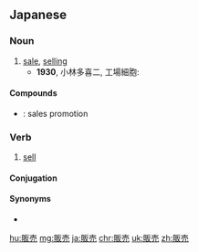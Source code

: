 {{also|販賣|贩卖}}
==Japanese==
{{ja-kanjitab|はん|ばい|yomi=on}}

===Noun===
{{ja-noun|はんばい|kyu=販賣}}

# [[sale]], [[selling]]
#* '''1930''', 小林多喜二, 工場細胞:
#*: {{ja-usex|産業の合理化は更に購買と'''販売'''の方にもあらわれた。|さんぎょう の ごうりか は さらに こうばい と '''はんばい''' の ほう に も あらわれた。|The streamlining of industry also further manifested itself in procurement and sales.}}

====Compounds====
* {{ja-r|販売促進|はんばい そくしん}}: sales promotion

===Verb===
{{ja-verb-suru|はんばい|kyu=販賣}}

# [[sell]]

====Conjugation====
{{ja-suru|はんばい}}

====Synonyms====
* {{ja-r|売る|うる}}

[[hu:販売]]
[[mg:販売]]
[[ja:販売]]
[[chr:販売]]
[[uk:販売]]
[[zh:販売]]